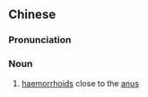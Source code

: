 {{also|平肠痔}}
==Chinese==
{{zh-forms|s=平肠痔}}

===Pronunciation===
{{zh-pron
|m=píngchángzhì
|c=ping4 coeng4 zi6
|cat=n
}}

===Noun===
{{zh-noun}}

# {{lb|zh|TCM}} [[haemorrhoids]] close to the [[anus]]